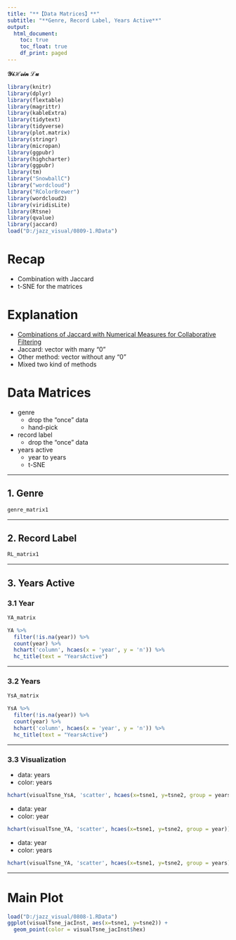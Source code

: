 ```yaml
---
title: "**【Data Matrices】**"
subtitle: "**Genre, Record Label, Years Active**"
output: 
  html_document:
    toc: true
    toc_float: true
    df_print: paged
---
```


**$\mathcal{YiHsin}\;\mathcal{Lu}$**


```r
library(knitr)
library(dplyr)
library(flextable)
library(magrittr)
library(kableExtra)
library(tidytext)
library(tidyverse)
library(plot.matrix)
library(stringr)
library(micropan)
library(ggpubr)
library(highcharter)
library(ggpubr)
library(tm)
library("SnowballC")
library("wordcloud")
library("RColorBrewer")
library(wordcloud2)
library(viridisLite)
library(Rtsne)
library(qvalue)
library(jaccard)
load("D:/jazz_visual/0809-1.RData")
```

# **Recap**

* Combination with Jaccard
* t-SNE for the matrices

# **Explanation**

* [Combinations of Jaccard with Numerical Measures for Collaborative Filtering](https://arxiv.org/ftp/arxiv/papers/2111/2111.12202.pdf)
* Jaccard: vector with many "0"
* Other method: vector without any "0"
* Mixed two kind of methods

# **Data Matrices**

* genre
  + drop the "once" data
  + hand-pick
* record label
  + drop the "once" data
* years active
  + year to years
  + t-SNE
  
****  

## **1. Genre**

```r
genre_matrix1
```

****

## **2. Record Label**

```r
RL_matrix1
```

****

## **3. Years Active**

### **3.1 Year**

```r
YA_matrix
```

```r
YA %>% 
  filter(!is.na(year)) %>% 
  count(year) %>% 
  hchart('column', hcaes(x = 'year', y = 'n')) %>% 
  hc_title(text = "YearsActive")
```

****

### **3.2 Years**

```r
YsA_matrix
```

```r
YsA %>% 
  filter(!is.na(year)) %>% 
  count(year) %>% 
  hchart('column', hcaes(x = 'year', y = 'n')) %>% 
  hc_title(text = "YearsActive")
```


****

### **3.3 Visualization**

* data: years
* color: years
```r
hchart(visualTsne_YsA, 'scatter', hcaes(x=tsne1, y=tsne2, group = years))
```
* data: year
* color: year
```r
hchart(visualTsne_YA, 'scatter', hcaes(x=tsne1, y=tsne2, group = year))
```
* data: year
* color: years
```r
hchart(visualTsne_YA, 'scatter', hcaes(x=tsne1, y=tsne2, group = years))
```

****

# **Main Plot**

```r
load("D:/jazz_visual/0808-1.RData")
ggplot(visualTsne_jacInst, aes(x=tsne1, y=tsne2)) +
  geom_point(color = visualTsne_jacInst$hex)
```
